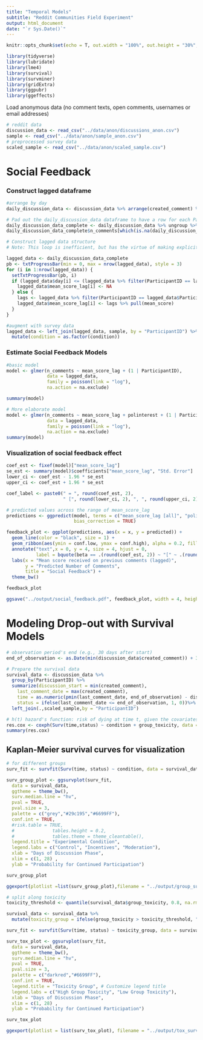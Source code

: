 ```yaml
---
title: "Temporal Models"
subtitle: "Reddit Communities Field Experiment"
output: html_document
date: "`r Sys.Date()`"
---
```


```r
knitr::opts_chunk$set(echo = T, out.width = "100%", out.height = "30%", message=F, warning=F)
```

```r
library(tidyverse)
library(lubridate)
library(lme4)
library(survival)
library(survminer)
library(gridExtra)
library(ggpubr)
library(ggeffects)
```

Load anonymous data (no comment texts, open comments, usernames or email addresses)
```r
# reddit data
discussion_data <- read_csv("../data/anon/discussions_anon.csv")
sample <- read_csv("../data/anon/sample_anon.csv")
# preprocessed survey data
scaled_sample <- read_csv("../data/anon/scaled_sample.csv")
```


# Social Feedback 

### Construct lagged dataframe
```r
#arrange by day
daily_discussion_data <- discussion_data %>% arrange(created_comment) %>% mutate(day = as.Date(created_comment)) %>% group_by(ParticipantID, day) %>% dplyr::summarize(n_comments = n(), mean_score = mean(score_comment), mean_toxicity = mean(comment_toxicity, na.rm=T), sum_score = sum(score_comment, na.rm=T))

# Pad out the daily_discussion_data dataframe to have a row for each ParticipantID-day combination
daily_discussion_data_complete <- daily_discussion_data %>% ungroup %>% complete(ParticipantID, day)
daily_discussion_data_complete$n_comments[which(is.na(daily_discussion_data_complete$n_comments))] <- 0

# Construct lagged data structure
# Note: This loop is inefficient, but has the virtue of making explicit exactly how the lagged mean score is calculated

lagged_data <- daily_discussion_data_complete
pb <- txtProgressBar(min = 0, max = nrow(lagged_data), style = 3)
for (i in 1:nrow(lagged_data)) {
  setTxtProgressBar(pb, i)
  if (lagged_data$day[i] <= (lagged_data %>% filter(ParticipantID == lagged_data$ParticipantID[i]) %>% filter(n_comments!=0) %>% pull(day) %>% min)){
    lagged_data$mean_score_lag[i] <- NA
  } else {
    lags <- lagged_data %>% filter(ParticipantID == lagged_data$ParticipantID[i] & day < lagged_data$day[i]) %>% dplyr::summarize(mean_score = mean(mean_score, na.rm = T), sum_score = sum(sum_score, na.rm = T))
    lagged_data$mean_score_lag[i] <- lags %>% pull(mean_score)
  }
}

#augment with survey data
lagged_data <- left_join(lagged_data, sample, by = "ParticipantID") %>% 
  mutate(condition = as.factor(condition))

```

### Estimate Social Feedback Models
```r
#basic model
model <- glmer(n_comments ~ mean_score_lag + (1 | ParticipantID), 
               data = lagged_data, 
               family = poisson(link = "log"),
               na.action = na.exclude)

summary(model)
```

```r
# More elaborate model
model <- glmer(n_comments ~ mean_score_lag + polinterest + (1 | ParticipantID) + (1 | subreddit), 
               data = lagged_data, 
               family = poisson(link = "log"),
               na.action = na.exclude)
summary(model)

```
### Visualization of social feedback effect
```r
coef_est <- fixef(model)["mean_score_lag"]
se_est <- summary(model)$coefficients["mean_score_lag", "Std. Error"]
lower_ci <- coef_est - 1.96 * se_est
upper_ci <- coef_est + 1.96 * se_est

coef_label <- paste0(" = ", round(coef_est, 2),
                     " [", round(lower_ci, 2), ", ", round(upper_ci, 2), "]")

# predicted values across the range of mean_score_lag
predictions <- ggpredict(model, terms = c("mean_score_lag [all]", "polinterest [mean]"),
                         bias_correction = TRUE)

feedback_plot <- ggplot(predictions, aes(x = x, y = predicted)) +
  geom_line(color = "black", size = 1) +
  geom_ribbon(aes(ymin = conf.low, ymax = conf.high), alpha = 0.2, fill = "black") +
  annotate("text",x = 0, y = 4, size = 4, hjust = 0,
           label = bquote(beta == .(round(coef_est, 2)) ~ "[" ~ .(round(lower_ci, 2)) ~ "," ~ .(round(upper_ci, 2)) ~ "]")) +
  labs(x = "Mean score received on previous comments (lagged)",
       y = "Predicted Number of Comments",
       title = "Social Feedback") +
  theme_bw()

feedback_plot

ggsave("../output/social_feedback.pdf", feedback_plot, width = 4, height = 2.5)

```


# Modeling Drop-out with Survival Models
```r
# observation period's end (e.g., 30 days after start)
end_of_observation <- as.Date(min(discussion_data$created_comment)) + 30

# Prepare the survival data
survival_data <- discussion_data %>%
  group_by(ParticipantID) %>%
  summarize(discussion_start = min(created_comment),
    last_comment_date = max(created_comment),
    time = as.numeric(pmin(last_comment_date, end_of_observation) - discussion_start),
    status = ifelse(last_comment_date <= end_of_observation, 1, 0))%>%
  left_join(.,scaled_sample,by = "ParticipantID")

# h(t) hazard's function: risk of dying at time t, given the covariates. Covariates > 0 increase in hazard, # covariates < 0 decrease in hazard / negative predictor for dropout.    
res.cox <- coxph(Surv(time,status) ~ condition + group_toxicity, data = survival_data) 
summary(res.cox)
```

## Kaplan-Meier survival curves for visualization
```r
# for different groups
surv_fit <- survfit(Surv(time, status) ~ condition, data = survival_data)

surv_group_plot <- ggsurvplot(surv_fit,
  data = survival_data,
  ggtheme = theme_bw(),
  surv.median.line = "hv",
  pval = TRUE,
  pval.size = 3,
  palette = c("grey","#29c195","#6699FF"), 
  conf.int = TRUE,  
  #risk.table = TRUE,
  #              tables.height = 0.2,
  #              tables.theme = theme_cleantable(),
  legend.title = "Experimental Condition", 
  legend.labs = c("Control", "Incentives", "Moderation"), 
  xlab = "Days of Discussion Phase",  
  xlim = c(1, 28) ,
  ylab = "Probability for Continued Participation")

surv_group_plot

ggexport(plotlist =list(surv_group_plot),filename = "../output/group_survival.pdf", width = 5, height = 4)
```


```r
# split along toxicity
toxicity_threshold <- quantile(survival_data$group_toxicity, 0.8, na.rm = TRUE)

survival_data <- survival_data %>%
  mutate(toxicity_group = ifelse(group_toxicity > toxicity_threshold, "High", "Low"))

surv_fit <- survfit(Surv(time, status) ~ toxicity_group, data = survival_data)

surv_tox_plot <- ggsurvplot(surv_fit,
  data = survival_data,
  ggtheme = theme_bw(),
  surv.median.line = "hv",
  pval = TRUE,
  pval.size = 3,
  palette = c("darkred","#6699FF"), 
  conf.int = TRUE,   
  legend.title = "Toxicity Group", # Customize legend title
  legend.labs = c("High Group Toxicity", "Low Group Toxicity"), 
  xlab = "Days of Discussion Phase",  
  xlim = c(1, 28) ,
  ylab = "Probability for Continued Participation")

surv_tox_plot

ggexport(plotlist = list(surv_tox_plot), filename = "../output/tox_survival.pdf", width = 5, height = 4)
```



